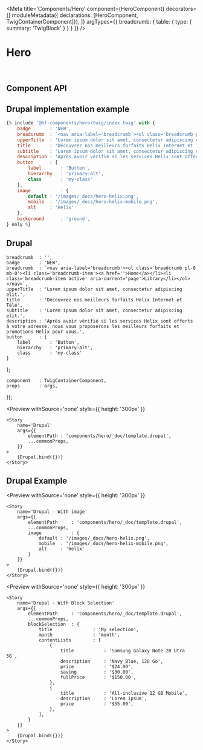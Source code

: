 
<Meta 
    title='Components/Hero' 
    component={HeroComponent}
    decorators={[
        moduleMetadata({ declarations: [HeroComponent, TwigContainerComponent]}),
    ]}
    argTypes={{
        breadcrumb: {
            table: {
                type: { summary: 'TwigBlock' }
            }
        }
    }}
/>

# Hero

<br/>



## Component API

<Props of={HeroComponent} />



## Drupal implementation example

```jsx
{% include '@bf-components/hero/twig/index.twig' with {
    badge       : 'NEW',
    breadcrumb  : `<nav aria-label='breadcrumb'><ol class='breadcrumb pl-0 mb-0'><li class='breadcrumb-item'><a href=''>Home</a></li><li class='breadcrumb-item active' aria-current='page'>Library</li></ol></nav>`,
    upperTitle  : 'Lorem ipsum dolor sit amet, consectetur adipiscing elit.',
    title       : 'Découvrez nos meilleurs forfaits Helix Internet et Télé',
    subtitle    : 'Lorem ipsum dolor sit amet, consectetur adipiscing elit.',
    description : 'Après avoir vérifié si les services Helix sont offerts à votre adresse, nous vous proposerons les meilleurs forfaits et promotions Helix pour vous.',
    button      : {
        label       : 'Button',
        hierarchy   : 'primary-alt',
        class       : 'my-class'
    },
    image           : {
        default : '/images/_docs/hero-helix.png',
        mobile  : '/images/_docs/hero-helix-mobile.png',
        alt     : 'Helix'
    },
    background      : 'ground',
} only %}
```



## Drupal

    breadcrumb  : '',
    badge       : 'NEW',
    breadcrumb  : `<nav aria-label='breadcrumb'><ol class='breadcrumb pl-0 mb-0'><li class='breadcrumb-item'><a href=''>Home</a></li><li class='breadcrumb-item active' aria-current='page'>Library</li></ol></nav>`,
    upperTitle  : 'Lorem ipsum dolor sit amet, consectetur adipiscing elit.',
    title       : 'Découvrez nos meilleurs forfaits Helix Internet et Télé',
    subtitle    : 'Lorem ipsum dolor sit amet, consectetur adipiscing elit.',
    description : 'Après avoir vérifié si les services Helix sont offerts à votre adresse, nous vous proposerons les meilleurs forfaits et promotions Helix pour vous.',
    button      : {
        label       : 'Button',
        hierarchy   : 'primary-alt',
        class       : 'my-class'
    }
};

    component   : TwigContainerComponent,
    props       : args,
});

<Preview
    withSource='none'
    style={{ height: '300px' }}
>
    <Story 
        name='Drupal'
        args={{ 
            elementPath : 'components/hero/_doc/template.drupal',
            ...commonProps,
        }}
    >
        {Drupal.bind({})}
    </Story>
</Preview>



## Drupal Example


<Preview
    withSource='none'
    style={{ height: '300px' }}
>
    <Story 
        name='Drupal - With image'
        args={{
            elementPath     : 'components/hero/_doc/template.drupal',
            ...commonProps,
            image           : {
                default : '/images/_docs/hero-helix.png',
                mobile  : '/images/_docs/hero-helix-mobile.png',
                alt     : 'Helix'
            }
        }}
    >
        {Drupal.bind({})}
    </Story>
</Preview>


<Preview
    withSource='none'
    style={{ height: '300px' }}
>
    <Story 
        name='Drupal - With Block Selection'
        args={{
            elementPath     : 'components/hero/_doc/template.drupal',
            ...commonProps,
            blockSelection  : {
                title               : 'My selection',
                month               : 'month',
                contentLists        : [
                    {
                        title           : 'Samsung Galaxy Note 20 Utra 5G',
                        description     : 'Navy Blue, 128 Go',
                        price           : '$24.00',
                        saving          : '$30.00',
                        fullPrice       : '$150.00',
                    },
                    {
                        title           : 'All-inclusive 12 GB Mobile',
                        description     : 'Lorem ipsum',
                        price           : '$55.00',
                    },
                ],
            }
        }}
    >
        {Drupal.bind({})}
    </Story>
</Preview>
